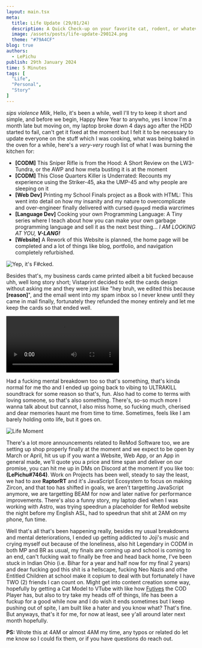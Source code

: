 ```yaml
---
layout: main.tsx
meta:
  title: Life Update (29/01/24)
  description: A Quick Check-up on your favorite cat, rodent, or whatever I am to you, maybe even dead.
  image: /assets/posts/life-update-290124.png
  theme: "#79A4CF"
blog: true
authors:
  - LePichu
publish: 29th January 2024
time: 5 Minutes 
tags: [
  "Life",
  "Personal",
  "Story"
]
---
```

*sips violence Milk*, Hello, it's been a while, well I'll try to keep it short and simple, and before we begin, Happy New Year to anywho, yes I know I'm a month late but moving on, my laptop broke down 4 days ago after the HDD started to fail, can't get it fixed at the moment but I felt it to be necessary to update everyone on the stuff which I was cooking, what was being baked in the oven for a while, here's a *very-very* rough list of what I was burning the kitchen for:

- **\[CODM]** This Sniper Rifle is from the Hood: A Short Review on the LW3-Tundra, or the AWP and how meta busting it is at the moment
- **\[CODM]** This Close Quarters Killer is Underrated: Recounts my experience using the Striker-45, aka the UMP-45 and why people are sleeping on it
- **\[Web Dev]** Printing my School Finals project as a Book with HTML: This went into detail on how my insanity and my nature to overcomplicate and over-engineer finally delivered with cursed `@page`d media warcrimes 
- **\[Language Dev]** Cooking your own Programming Language: A Tiny series where I teach about how you can make your own garbage programming language and sell it as the next best thing... *I AM LOOKING AT YOU, **V-LANG!***
- **\[Website]** A Rework of this Website is planned, the home page will be completed and a lot of things like blog, portfolio, and navigation completely refurbished.

![Yep, it's F#cked.](https://media.discordapp.net/attachments/736493162117464084/1201286677574975488/Snapchat-1259953329.jpg?ex=65c94466&is=65b6cf66&hm=7a86704a07fb21154835c5e0e631a1605d5ed5853c1affcfc553c4f942ebe7e3&)

Besides that's, my business cards came printed albeit a bit fucked because uhh, well long story short; Vistaprint decided to edit the cards design without asking me and they were just like "hey bruh, we edited this because **\[reason]**", and the email went into my spam inbox so I never knew until they came in mail finally, fortunately they refunded the money entirely and let me keep the cards so that ended well.

<video controls src="https://media.discordapp.net/attachments/736493162117464084/1201285926370947193/VID20240127001747.mp4?ex=65c943b3&is=65b6ceb3&hm=bdba3586e9ebd1d16c7bdff9fb63fa545f8f2f59597e8a4edad3057902b49c1d&" alt="Them Card be Wildin' on god, for real."></video>

Had a fucking mental breakdown too so that's something, that's kinda normal for me tho and I ended up going back to vibing to ULTRAKILL soundtrack for some reason so that's, fun. Also had to come to terms with loving someone, so that's also something. There's, so-so much more I wanna talk about but cannot, I also miss home, so fucking much, cherised and dear memories haunt me from time to time. Sometimes, feels like I am barely holding onto life, but it goes on.

![Life Moment](https://media.discordapp.net/attachments/736493162117464084/1201287588502315158/Snapchat-945535394.jpg?ex=65c9453f&is=65b6d03f&hm=70584ed24582cf80c8745f996baff2e5904a36f2c1429acc768107720e9839a6&)

There's a lot more announcements related to ReMod Software too, we are setting up shop properly finally at the moment and we expect to be open by March or April, hit us up if you want a Website, Web App, or an App in general made, we'll quote you a price and time span and deliver on our promise, you can hit me up in DMs on Discord at the moment if you like too: **(LePichu#7464)**.
Work on Projects has been well, steady to say the least, we had to axe **RaptorRT** and it's JavaScript Ecosystem to focus on making Zircon, and that too has shifted in goals, we aren't targetting JavaScript anymore, we are targetting BEAM for now and later native for performance improvements. There's also a funny story, my laptop died when I was working with Astro, was trying speedrun a placeholder for ReMod website the night before my English ASL, had to speedrun that shit at 2AM on my phone, fun time.

Well that's all that's been happening really, besides my usual breakdowns and mental deteriorations, I ended up getting addicted to Joji's music and crying myself out because of the loneliness, also hit Legendary in CODM in both MP and BR as usual, my finals are coming up and school is coming to an end, can't fucking wait to finally be free and head back home, I've been stuck in Indian Ohio (i.e. Bihar for a year and half now for my final 2 years) and dear fucking god this shit is a hellscape, fucking Neo Nazis and othe Entitled Children at school make it copium to deal with but fortunately I have TWO (2) friends I can count on. Might get into content creation some way, hopefully by getting a Cat Model to VTube with like how [Futives](https://YouTube.com/Futives) the COD Player has, but also to try take my heads off of things, life has been a fuckup for a good while now and I do wish it ends sometimes but I keep pushing out of spite, I am built like a hater and you know what? That's fine. But anyways, that's it for me, for now at least, see y'all around later next month hopefully.


**PS:** Wrote this at 4AM or almost 4AM my time, any typos or related do let me know so I could fix them, or if you have questions do reach out.